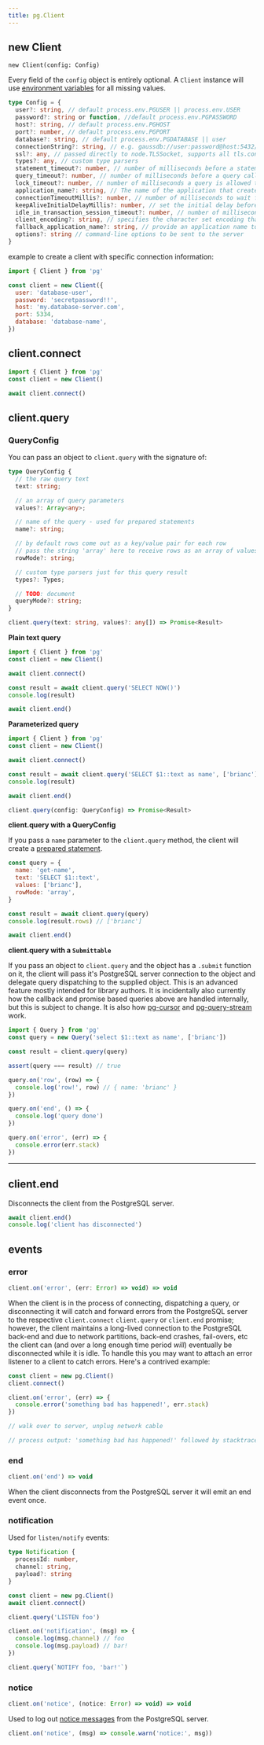 ```yaml
---
title: pg.Client
---
```


## new Client

`new Client(config: Config)`

Every field of the `config` object is entirely optional. A `Client` instance will use [environment variables](/features/connecting#environment-variables) for all missing values.

```ts
type Config = {
  user?: string, // default process.env.PGUSER || process.env.USER
  password?: string or function, //default process.env.PGPASSWORD
  host?: string, // default process.env.PGHOST
  port?: number, // default process.env.PGPORT
  database?: string, // default process.env.PGDATABASE || user
  connectionString?: string, // e.g. gaussdb://user:password@host:5432/database
  ssl?: any, // passed directly to node.TLSSocket, supports all tls.connect options
  types?: any, // custom type parsers
  statement_timeout?: number, // number of milliseconds before a statement in query will time out, default is no timeout
  query_timeout?: number, // number of milliseconds before a query call will timeout, default is no timeout
  lock_timeout?: number, // number of milliseconds a query is allowed to be en lock state before it's cancelled due to lock timeout
  application_name?: string, // The name of the application that created this Client instance
  connectionTimeoutMillis?: number, // number of milliseconds to wait for connection, default is no timeout
  keepAliveInitialDelayMillis?: number, // set the initial delay before the first keepalive probe is sent on an idle socket
  idle_in_transaction_session_timeout?: number, // number of milliseconds before terminating any session with an open idle transaction, default is no timeout
  client_encoding?: string, // specifies the character set encoding that the database uses for sending data to the client
  fallback_application_name?: string, // provide an application name to use if application_name is not set
  options?: string // command-line options to be sent to the server
}
```

example to create a client with specific connection information:

```js
import { Client } from 'pg'

const client = new Client({
  user: 'database-user',
  password: 'secretpassword!!',
  host: 'my.database-server.com',
  port: 5334,
  database: 'database-name',
})
```

## client.connect

```js
import { Client } from 'pg'
const client = new Client()

await client.connect()
```

## client.query

### QueryConfig

You can pass an object to `client.query` with the signature of:

```ts
type QueryConfig {
  // the raw query text
  text: string;

  // an array of query parameters
  values?: Array<any>;

  // name of the query - used for prepared statements
  name?: string;

  // by default rows come out as a key/value pair for each row
  // pass the string 'array' here to receive rows as an array of values
  rowMode?: string;

  // custom type parsers just for this query result
  types?: Types;

  // TODO: document
  queryMode?: string;
}
```

```ts
client.query(text: string, values?: any[]) => Promise<Result>
```

**Plain text query**

```js
import { Client } from 'pg'
const client = new Client()

await client.connect()

const result = await client.query('SELECT NOW()')
console.log(result)

await client.end()
```

**Parameterized query**

```js
import { Client } from 'pg'
const client = new Client()

await client.connect()

const result = await client.query('SELECT $1::text as name', ['brianc'])
console.log(result)

await client.end()
```

```ts
client.query(config: QueryConfig) => Promise<Result>
```

**client.query with a QueryConfig**

If you pass a `name` parameter to the `client.query` method, the client will create a [prepared statement](/features/queries#prepared-statements).

```js
const query = {
  name: 'get-name',
  text: 'SELECT $1::text',
  values: ['brianc'],
  rowMode: 'array',
}

const result = await client.query(query)
console.log(result.rows) // ['brianc']

await client.end()
```

**client.query with a `Submittable`**

If you pass an object to `client.query` and the object has a `.submit` function on it, the client will pass it's PostgreSQL server connection to the object and delegate query dispatching to the supplied object. This is an advanced feature mostly intended for library authors. It is incidentally also currently how the callback and promise based queries above are handled internally, but this is subject to change. It is also how [pg-cursor](https://github.com/brianc/node-pg-cursor) and [pg-query-stream](https://github.com/brianc/node-pg-query-stream) work.

```js
import { Query } from 'pg'
const query = new Query('select $1::text as name', ['brianc'])

const result = client.query(query)

assert(query === result) // true

query.on('row', (row) => {
  console.log('row!', row) // { name: 'brianc' }
})

query.on('end', () => {
  console.log('query done')
})

query.on('error', (err) => {
  console.error(err.stack)
})
```

---

## client.end

Disconnects the client from the PostgreSQL server.

```js
await client.end()
console.log('client has disconnected')
```

## events

### error

```ts
client.on('error', (err: Error) => void) => void
```

When the client is in the process of connecting, dispatching a query, or disconnecting it will catch and forward errors from the PostgreSQL server to the respective `client.connect` `client.query` or `client.end` promise; however, the client maintains a long-lived connection to the PostgreSQL back-end and due to network partitions, back-end crashes, fail-overs, etc the client can (and over a long enough time period _will_) eventually be disconnected while it is idle. To handle this you may want to attach an error listener to a client to catch errors. Here's a contrived example:

```js
const client = new pg.Client()
client.connect()

client.on('error', (err) => {
  console.error('something bad has happened!', err.stack)
})

// walk over to server, unplug network cable

// process output: 'something bad has happened!' followed by stacktrace :P
```

### end

```ts
client.on('end') => void
```

When the client disconnects from the PostgreSQL server it will emit an end event once.

### notification

Used for `listen/notify` events:

```ts
type Notification {
  processId: number,
  channel: string,
  payload?: string
}
```

```js
const client = new pg.Client()
await client.connect()

client.query('LISTEN foo')

client.on('notification', (msg) => {
  console.log(msg.channel) // foo
  console.log(msg.payload) // bar!
})

client.query(`NOTIFY foo, 'bar!'`)
```

### notice

```ts
client.on('notice', (notice: Error) => void) => void
```

Used to log out [notice messages](https://www.postgresql.org/docs/9.6/static/plpgsql-errors-and-messages.html) from the PostgreSQL server.

```js
client.on('notice', (msg) => console.warn('notice:', msg))
```

